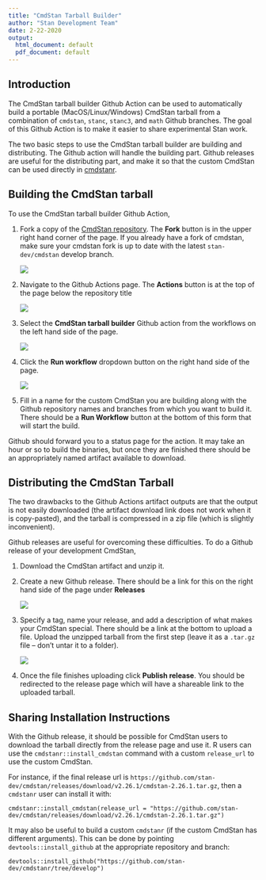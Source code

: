 ```yaml
---
title: "CmdStan Tarball Builder"
author: "Stan Development Team"
date: 2-22-2020
output:
  html_document: default
  pdf_document: default
---
```


## Introduction

The CmdStan tarball builder Github Action can be used to automatically build a
portable (MacOS/Linux/Windows) CmdStan tarball from a combination of `cmdstan`,
`stanc`, `stanc3`, and `math` Github branches. The goal of this Github Action is
to make it easier to share experimental Stan work.

The two basic steps to use the CmdStan tarball builder are building and
distributing. The Github action will handle the building part. Github releases
are useful for the distributing part, and make it so that the custom CmdStan
can be used directly in [cmdstanr](https://mc-stan.org/cmdstanr/).

## Building the CmdStan tarball

To use the CmdStan tarball builder Github Action,

1. Fork a copy of the [CmdStan repository](https://github.com/stan-dev/cmdstan).
The **Fork** button is in the upper right hand corner of the page. If you already
have a fork of cmdstan, make sure your cmdstan fork is up to date with the
latest `stan-dev/cmdstan` develop branch.

    ![](make_fork.png)

2. Navigate to the Github Actions page. The **Actions** button is at the top of
the page below the repository title

    ![](select_actions.png)

3. Select the **CmdStan tarball builder** Github action from the workflows on the
left hand side of the page.

    ![](select_tarball_builder.png)

4. Click the **Run workflow** dropdown button on the right hand side of the page.

    ![](run_workflow.png)

5. Fill in a name for the custom CmdStan you are building along with the Github
repository names and branches from which you want to build it. There should be
a **Run Workflow** button at the bottom of this form that will start the build.

Github should forward you to a status page for the action. It may take an hour
or so to build the binaries, but once they are finished there should be an
appropriately named artifact available to download.

## Distributing the CmdStan Tarball

The two drawbacks to the Github Actions artifact outputs are that the output is
not easily downloaded (the artifact download link does not work when it is
copy-pasted), and the tarball is compressed in a zip file (which is slightly
inconvenient).

Github releases are useful for overcoming these difficulties. To do a Github
release of your development CmdStan,

1. Download the CmdStan artifact and unzip it.

2. Create a new Github release. There should be a link for this on the right
hand side of the page under **Releases**

    ![](create_release.png)
    
3. Specify a tag, name your release, and add a description of what makes your
CmdStan special. There should be a link at the bottom to upload a file. Upload
the unzipped tarball from the first step (leave it as a `.tar.gz` file -- don't
untar it to a folder).

    ![](attach_file.png)

4. Once the file finishes uploading click **Publish release**. You should be
redirected to the release page which will have a shareable link to the uploaded
tarball.

## Sharing Installation Instructions

With the Github release, it should be possible for CmdStan users to download
the tarball directly from the release page and use it. R users can use the
`cmdstanr::install_cmdstan` command with a custom `release_url` to use the
custom CmdStan.

For instance, if the final release url is `https://github.com/stan-dev/cmdstan/releases/download/v2.26.1/cmdstan-2.26.1.tar.gz`,
then a `cmdstanr` user can install it with:

```
cmdstanr::install_cmdstan(release_url = "https://github.com/stan-dev/cmdstan/releases/download/v2.26.1/cmdstan-2.26.1.tar.gz")
```

It may also be useful to build a custom `cmdstanr` (if the custom CmdStan has
different arguments). This can be done by pointing `devtools::install_github` at
the appropriate repository and branch:

```
devtools::install_github("https://github.com/stan-dev/cmdstanr/tree/develop")
```
